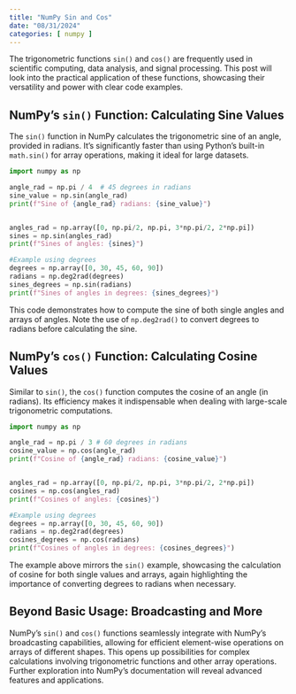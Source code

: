 ```yaml
---
title: "NumPy Sin and Cos"
date: "08/31/2024"
categories: [ numpy ]
---
```



The trigonometric functions `sin()` and `cos()` are frequently used in scientific computing, data analysis, and signal processing.  This post will look into the practical application of these functions, showcasing their versatility and power with clear code examples.


## NumPy's `sin()` Function: Calculating Sine Values

The `sin()` function in NumPy calculates the trigonometric sine of an angle, provided in radians.  It's significantly faster than using Python's built-in `math.sin()` for array operations, making it ideal for large datasets.

```python
import numpy as np

angle_rad = np.pi / 4  # 45 degrees in radians
sine_value = np.sin(angle_rad)
print(f"Sine of {angle_rad} radians: {sine_value}")


angles_rad = np.array([0, np.pi/2, np.pi, 3*np.pi/2, 2*np.pi])
sines = np.sin(angles_rad)
print(f"Sines of angles: {sines}")

#Example using degrees
degrees = np.array([0, 30, 45, 60, 90])
radians = np.deg2rad(degrees)
sines_degrees = np.sin(radians)
print(f"Sines of angles in degrees: {sines_degrees}")
```

This code demonstrates how to compute the sine of both single angles and arrays of angles. Note the use of `np.deg2rad()` to convert degrees to radians before calculating the sine.



## NumPy's `cos()` Function: Calculating Cosine Values

Similar to `sin()`, the `cos()` function computes the cosine of an angle (in radians). Its efficiency makes it indispensable when dealing with large-scale trigonometric computations.

```python
import numpy as np

angle_rad = np.pi / 3 # 60 degrees in radians
cosine_value = np.cos(angle_rad)
print(f"Cosine of {angle_rad} radians: {cosine_value}")


angles_rad = np.array([0, np.pi/2, np.pi, 3*np.pi/2, 2*np.pi])
cosines = np.cos(angles_rad)
print(f"Cosines of angles: {cosines}")

#Example using degrees
degrees = np.array([0, 30, 45, 60, 90])
radians = np.deg2rad(degrees)
cosines_degrees = np.cos(radians)
print(f"Cosines of angles in degrees: {cosines_degrees}")
```

The example above mirrors the `sin()` example, showcasing the calculation of cosine for both single values and arrays, again highlighting the importance of converting degrees to radians when necessary.


## Beyond Basic Usage:  Broadcasting and More

NumPy's `sin()` and `cos()` functions seamlessly integrate with NumPy's broadcasting capabilities, allowing for efficient element-wise operations on arrays of different shapes.  This opens up possibilities for complex calculations involving trigonometric functions and other array operations.  Further exploration into NumPy's documentation will reveal advanced features and applications.

